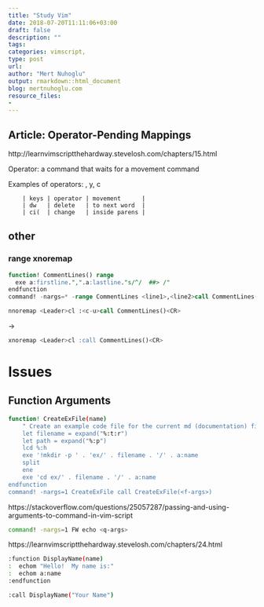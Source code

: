 ```yaml
---
title: "Study Vim"
date: 2018-07-20T11:11:06+03:00 
draft: false
description: ""
tags:
categories: vimscript, 
type: post
url:
author: "Mert Nuhoglu"
output: rmarkdown::html_document
blog: mertnuhoglu.com
resource_files:
-
---
```


## Article: Operator-Pending Mappings

http://learnvimscriptthehardway.stevelosh.com/chapters/15.html

Operator: a command that waits for a movement command

Examples of operators:  , y, c

		| keys | operator | movement      |
		| dw   | delete   | to next word  |
		| ci(  | change   | inside parens |

## other

### range xnoremap

``` sql
function! CommentLines() range
  exe a:firstline.",".a:lastline."s/^/  ##> /"
endfunction	
command! -nargs=* -range CommentLines <line1>,<line2>call CommentLines()

nnoremap <Leader>cl :<c-u>call CommentLines()<CR>
``` 

->

``` sql
xnoremap <Leader>cl :call CommentLines()<CR>
``` 

# Issues

## Function Arguments

``` bash
function! CreateExFile(name)
	" Create an example code file for the current md (documentation) file
	let filename = expand("%:t:r")
	let path = expand("%:p")
	lcd %:h
	exe '!mkdir -p ' . 'ex/' . filename . '/' . a:name
	split
	ene
	exe 'cd ex/' . filename . '/' . a:name
endfunction
command! -nargs=1 CreateExFile call CreateExFile(<f-args>)
``` 

https://stackoverflow.com/questions/25057287/passing-and-using-arguments-to-command-in-vim-script

``` bash
command! -nargs=1 FW echo <q-args>
``` 

https://learnvimscriptthehardway.stevelosh.com/chapters/24.html

``` bash
:function DisplayName(name)
:  echom "Hello!  My name is:"
:  echom a:name
:endfunction
``` 

``` bash
:call DisplayName("Your Name")
``` 

 
